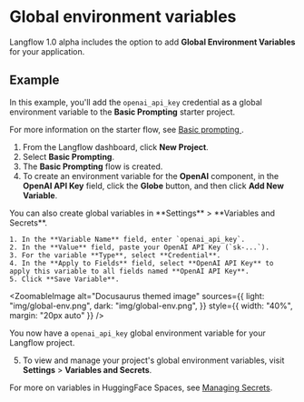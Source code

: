 
# Global environment variables

Langflow 1.0 alpha includes the option to add **Global Environment Variables** for your application.

## Example

In this example, you'll add the `openai_api_key` credential as a global environment variable to the **Basic Prompting** starter project.

For more information on the starter flow, see [Basic prompting ](../starter-projects/basic-prompting.mdx).

1. From the Langflow dashboard, click **New Project**.
2. Select **Basic Prompting**.
3. The **Basic Prompting** flow is created.
4. To create an environment variable for the **OpenAI** component, in the **OpenAI API Key** field, click the **Globe** button, and then click **Add New Variable**.

<Admonition type="tip">
  You can also create global variables in **Settings** > **Variables and Secrets**.
</Admonition>

    1. In the **Variable Name** field, enter `openai_api_key`.
    2. In the **Value** field, paste your OpenAI API Key (`sk-...`).
    3. For the variable **Type**, select **Credential**.
    4. In the **Apply to Fields** field, select **OpenAI API Key** to apply this variable to all fields named **OpenAI API Key**.
    5. Click **Save Variable**.

<ZoomableImage
  alt="Docusaurus themed image"
  sources={{
    light: "img/global-env.png",
    dark: "img/global-env.png",
  }}
  style={{ width: "40%", margin: "20px auto" }}
/>

You now have a `openai_api_key` global environment variable for your Langflow project.

5. To view and manage your project's global environment variables, visit **Settings** > **Variables and Secrets**.

For more on variables in HuggingFace Spaces, see [Managing Secrets](https://huggingface.co/docs/hub/spaces-overview#managing-secrets).

